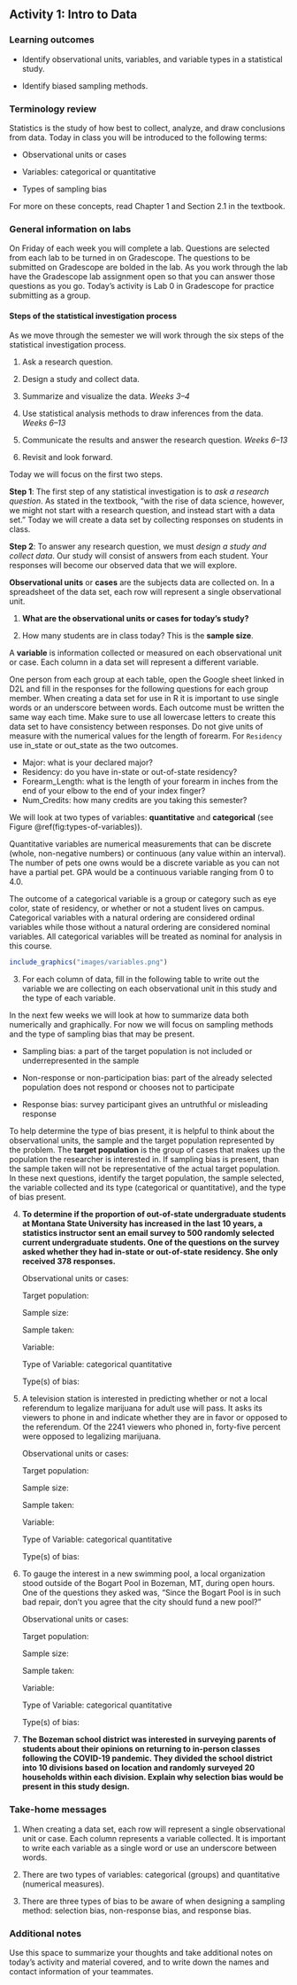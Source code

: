 ## Activity 1:  Intro to Data

\setstretch{1}

### Learning outcomes

* Identify observational units, variables, and variable types in a statistical study.

* Identify biased sampling methods.

### Terminology review
Statistics is the study of how best to collect, analyze, and draw conclusions from data.  Today in class you will be introduced to the following terms:

* Observational units or cases

* Variables: categorical or quantitative 

* Types of sampling bias 

For more on these concepts, read Chapter 1 and Section 2.1 in the textbook.

### General information on labs

On Friday of each week you will complete a lab. Questions are selected from each lab to be turned in on Gradescope.  The questions to be submitted on Gradescope are bolded in the lab.  As you work through the lab have the Gradescope lab assignment open so that you can answer those questions as you go.  Today's activity is Lab 0 in Gradescope for practice submitting as a group.

#### Steps of the statistical investigation process {-}

As we move through the semester we will work through the six steps of the statistical investigation process.  

1. Ask a research question.

2. Design a study and collect data.

3. Summarize and visualize the data. *Weeks 3--4*

4. Use statistical analysis methods to draw inferences from the data. *Weeks 6--13*

5. Communicate the results and answer the research question. *Weeks 6--13*

6. Revisit and look forward.

Today we will focus on the first two steps.

**Step 1**: The first step of any statistical investigation is to *ask a research question*.  As stated in the textbook, "with the rise of data science, however, we might not start with a research question, and instead start with a data set."  Today we will create a data set by collecting responses on students in class.

**Step 2**: To answer any research question, we must *design a study and collect data*. Our study will consist of answers from each student.  Your responses will become our observed data that we will explore.  

**Observational units** or **cases** are the subjects data are collected on. In a spreadsheet of the data set, each row will represent a single observational unit.  

1. **What are the observational units or cases for today's study? ** 

\vspace{0.2in}

2. How many students are in class today? This is the **sample size**.

\vspace{0.2in}

A **variable** is information collected or measured on each observational unit or case. Each column in a data set will represent a different variable. 

One person from each group at each table, open the Google sheet linked in D2L and fill in the responses for the following questions for each group member.  When creating a data set for use in R it is important to use single words or an underscore between words.  Each outcome must be written the same way each time.  Make sure to use all lowercase letters to create this data set to have consistency between responses.  Do not give units of measure with the numerical values for the length of forearm.  For `Residency` use in_state or out_state as the two outcomes.

* Major: what is your declared major?
* Residency: do you have in-state or out-of-state residency?
* Forearm_Length:  what is the length of your forearm in inches from the end of your elbow to the end of your index finger?
* Num_Credits: how many credits are you taking this semester?

We will look at two types of variables: **quantitative** and **categorical** (see Figure \@ref(fig:types-of-variables)). 

Quantitative variables are numerical measurements that can be discrete (whole, non-negative numbers) or continuous (any value within an interval).  The number of pets one owns would be a discrete variable as you can not have a partial pet.  GPA would be a continuous variable ranging from 0 to 4.0. 

The outcome of a categorical variable is a group or category such as eye color, state of residency, or whether or not a student lives on campus. Categorical variables with a natural ordering are considered ordinal variables while those without a natural ordering are considered nominal variables.  All categorical variables will be treated as nominal for analysis in this course. 

```r
include_graphics("images/variables.png")
```

\newpage

3. For each column of data, fill in the following table to write out the variable we are collecting on each observational unit in this study and the type of each variable.

\begin{center}
\begin{tabular}{|l|p{2in}|p{2in}|} \hline
Column & Variable & Type of Variable  \\ \hline
Major & & \\ 
& & \\ \hline
Residency & & \\ 
& & \\ \hline
Forearm Length & & \\ 
& & \\ \hline
Num Credits & & \\ 
& & \\ \hline
\end{tabular}
\end{center}

In the next few weeks we will look at how to summarize data both numerically and graphically.  For now we will focus on sampling methods and the type of sampling bias that may be present.  

* Sampling bias: a part of the target population is not included or underrepresented in the sample

* Non-response or non-participation bias: part of the already selected population does not respond or chooses not to participate

* Response bias: survey participant gives an untruthful or misleading response

To help determine the type of bias present, it is helpful to think about the observational units, the sample and the target population represented by the problem.  The **target population** is the group of cases that makes up the population the researcher is interested in. If sampling bias is present, than the sample taken will not be representative of the actual target population.  In these next questions, identify the target population, the sample selected, the variable collected and its type (categorical or quantitative), and the type of bias present.

4. **To determine if the proportion of out-of-state undergraduate students at Montana State University has increased in the last 10 years, a statistics instructor sent an email survey to 500 randomly selected current undergraduate students.  One of the questions on the survey asked whether they had in-state or out-of-state residency.  She only received 378 responses.**
\vspace{0.25in}

    Observational units or cases:
\vspace{0.3in}

    Target population:
\vspace{0.3in}

    Sample size:
\vspace{0.3in}

    Sample taken:
\vspace{0.3in}

    Variable:
\vspace{0.3in}

    Type of Variable: \hspace{1mm}  categorical \hspace{0.2in} quantitative
\vspace{1mm}


    Type(s) of bias:
\vspace{0.3in}

5.  A television station is interested in predicting whether or not a local referendum to legalize marijuana for adult use will pass. It asks its viewers to phone in and indicate whether they are in favor or opposed to the referendum. Of the 2241 viewers who phoned in, forty-five percent were opposed to legalizing marijuana.
\vspace{0.1in}

    Observational units or cases:
\vspace{0.3in}

    Target population:
\vspace{0.3in}

    Sample size:
\vspace{0.3in}

    Sample taken:
\vspace{0.3in}

    Variable:
\vspace{0.3in}

    Type of Variable: \hspace{1mm}  categorical \hspace{0.2in} quantitative
\vspace{1mm}


    Type(s) of bias:
\vspace{0.3in}

6. To gauge the interest in a new swimming pool, a local organization stood outside of the Bogart Pool in Bozeman, MT, during open hours.  One of the questions they asked was, "Since the Bogart Pool is in such bad repair, don't you agree that the city should fund a new pool?"
\vspace{0.1in}

    Observational units or cases:
\vspace{0.3in}

    Target population:
\vspace{0.3in}

    Sample size:
\vspace{0.3in}

    Sample taken:
\vspace{0.3in}

    Variable:
\vspace{0.3in}

    Type of Variable: \hspace{1mm}  categorical \hspace{0.2in} quantitative
\vspace{1mm}

    Type(s) of bias:
\vspace{0.3in}

\newpage

7. **The Bozeman school district was interested in surveying parents of students about their opinions on returning to in-person classes following the COVID-19 pandemic.  They divided the school district into 10 divisions based on location and randomly surveyed 20 households within each division.  Explain why selection bias would be present in this study design.**
\vspace{1in}


### Take-home messages

1. When creating a data set, each row will represent a single observational unit or case. Each column represents a variable collected. It is important to write each variable as a single word or use an underscore between words.

2. There are two types of variables: categorical (groups) and quantitative (numerical measures).

3. There are three types of bias to be aware of when designing a sampling method: selection bias, non-response bias, and response bias.

### Additional notes

Use this space to summarize your thoughts and take additional notes on today's activity and material covered, and to write down the names and contact information of your teammates.

\newpage